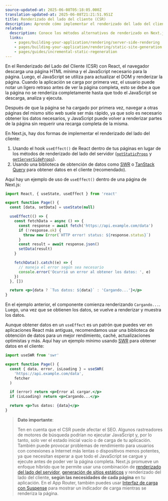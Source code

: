 ```yaml
---
source-updated-at: 2025-06-08T05:18:05.000Z
translation-updated-at: 2025-06-08T21:21:51.951Z
title: Renderizado del lado del cliente (CSR)
description: Aprende cómo implementar el renderizado del lado del cliente en el enrutador de páginas (Pages Router).
related:
  description: Conoce los métodos alternativos de renderizado en Next.js.
  links:
    - pages/building-your-application/rendering/server-side-rendering
    - pages/building-your-application/rendering/static-site-generation
    - pages/guides/incremental-static-regeneration
---
```


En el Renderizado del Lado del Cliente (CSR) con React, el navegador descarga una página HTML mínima y el JavaScript necesario para la página. Luego, el JavaScript se utiliza para actualizar el DOM y renderizar la página. Cuando la aplicación se carga por primera vez, el usuario puede notar un ligero retraso antes de ver la página completa, esto se debe a que la página no se renderiza completamente hasta que todo el JavaScript se descarga, analiza y ejecuta.

Después de que la página se ha cargado por primera vez, navegar a otras páginas del mismo sitio web suele ser más rápido, ya que solo es necesario obtener los datos necesarios, y JavaScript puede volver a renderizar partes de la página sin requerir una recarga completa de la misma.

En Next.js, hay dos formas de implementar el renderizado del lado del cliente:

1. Usando el hook `useEffect()` de React dentro de tus páginas en lugar de los métodos de renderizado del lado del servidor ([`getStaticProps`](/docs/pages/building-your-application/data-fetching/get-static-props) y [`getServerSideProps`](/docs/pages/building-your-application/data-fetching/get-server-side-props)).
2. Usando una biblioteca de obtención de datos como [SWR](https://swr.vercel.app/) o [TanStack Query](https://tanstack.com/query/latest/) para obtener datos en el cliente (recomendado).

Aquí hay un ejemplo de uso de `useEffect()` dentro de una página de Next.js:

```jsx filename="pages/index.js"
import React, { useState, useEffect } from 'react'

export function Page() {
  const [data, setData] = useState(null)

  useEffect(() => {
    const fetchData = async () => {
      const response = await fetch('https://api.example.com/data')
      if (!response.ok) {
        throw new Error(`HTTP error! status: ${response.status}`)
      }
      const result = await response.json()
      setData(result)
    }

    fetchData().catch((e) => {
      // maneja el error según sea necesario
      console.error('Ocurrió un error al obtener los datos: ', e)
    })
  }, [])

  return <p>{data ? `Tus datos: ${data}` : 'Cargando...'}</p>
}
```

En el ejemplo anterior, el componente comienza renderizando `Cargando...`. Luego, una vez que se obtienen los datos, se vuelve a renderizar y muestra los datos.

Aunque obtener datos en un `useEffect` es un patrón que puedes ver en aplicaciones React más antiguas, recomendamos usar una biblioteca de obtención de datos para un mejor rendimiento, caché, actualizaciones optimistas y más. Aquí hay un ejemplo mínimo usando [SWR](https://swr.vercel.app/) para obtener datos en el cliente:

```jsx filename="pages/index.js"
import useSWR from 'swr'

export function Page() {
  const { data, error, isLoading } = useSWR(
    'https://api.example.com/data',
    fetcher
  )

  if (error) return <p>Error al cargar.</p>
  if (isLoading) return <p>Cargando...</p>

  return <p>Tus datos: {data}</p>
}
```

> **Dato importante**:
>
> Ten en cuenta que el CSR puede afectar el SEO. Algunos rastreadores de motores de búsqueda podrían no ejecutar JavaScript y, por lo tanto, solo ver el estado inicial vacío o de carga de tu aplicación. También puede provocar problemas de rendimiento para usuarios con conexiones a Internet más lentas o dispositivos menos potentes, ya que necesitan esperar a que todo el JavaScript se cargue y ejecute antes de poder ver la página completa. Next.js promueve un enfoque híbrido que te permite usar una combinación de [renderizado del lado del servidor](/docs/pages/building-your-application/rendering/server-side-rendering), [generación de sitios estáticos](/docs/pages/building-your-application/rendering/static-site-generation) y renderizado del lado del cliente, **según las necesidades de cada página** en tu aplicación. En el App Router, también puedes usar [Interfaz de carga con Suspense](/docs/app/api-reference/file-conventions/loading) para mostrar un indicador de carga mientras se renderiza la página.